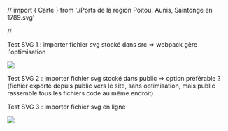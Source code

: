 // import { Carte } from './Ports de la région Poitou, Aunis, Saintonge en 1789.svg'

// <Carte />

Test SVG 1 : importer fichier svg stocké dans src => webpack gère l'optimisation

<img src={test} />

Test SVG 2 : importer fichier svg stocké dans public => option préférable ? (fichier exporté depuis public vers le site, sans optimisation, mais public rassemble tous les fichiers code au même endroit)

<SvgComponent pathToSvg = "/svg/ports-region-1789.svg" />

Test SVG 3 : importer fichier svg en ligne

![](https://raw.githubusercontent.com/medialab/portic-datasprint-2021/main/preliminary_inquiry/dumps/visualisations/croisement%20ports%20Portic%20bureaux%20des%20Fermes%20Navigo%20-%20datasprint%20PORTIC%202021/Ports%20de%20la%20r%C3%A9gion%20Poitou%2C%20Aunis%2C%20Saintonge%20en%201789.svg)